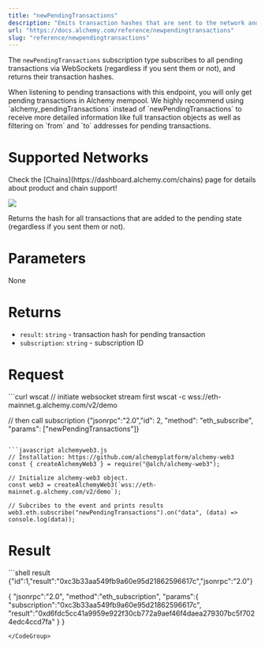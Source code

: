 ```yaml
---
title: "newPendingTransactions"
description: "Emits transaction hashes that are sent to the network and marked as \"pending\"."
url: "https://docs.alchemy.com/reference/newpendingtransactions"
slug: "reference/newpendingtransactions"
---
```


The `newPendingTransactions` subscription type subscribes to all pending transactions via WebSockets (regardless if you sent them or not), and returns their transaction hashes.

<Info>
  When listening to pending transactions with this endpoint, you will only get pending transactions in Alchemy mempool.
</Info>

<Info>
  We highly recommend using `alchemy_pendingTransactions` instead of `newPendingTransactions` to receive more detailed information like full transaction objects as well as filtering on `from` and `to` addresses for pending transactions.
</Info>

# Supported Networks

<Info>
  Check the [Chains](https://dashboard.alchemy.com/chains) page for details about product and chain support!

  ![](523fb8a9a9d899921ee1046d0ff1b389967a9976d1c6112ebbbe071ddd1ef374-image.png)
</Info>

Returns the hash for all transactions that are added to the pending state (regardless if you sent them or not).

# Parameters

None

# Returns

* `result`: `string` - transaction hash for pending transaction
* `subscription`: `string` - subscription ID

# Request

<CodeGroup>
  ```curl wscat
  // initiate websocket stream first
  wscat -c wss://eth-mainnet.g.alchemy.com/v2/demo

  // then call subscription 
  {"jsonrpc":"2.0","id": 2, "method": "eth_subscribe", "params": ["newPendingTransactions"]}
  ```

  ```javascript alchemyweb3.js
  // Installation: https://github.com/alchemyplatform/alchemy-web3
  const { createAlchemyWeb3 } = require("@alch/alchemy-web3");

  // Initialize alchemy-web3 object.
  const web3 = createAlchemyWeb3(`wss://eth-mainnet.g.alchemy.com/v2/demo`);

  // Subcribes to the event and prints results 
  web3.eth.subscribe("newPendingTransactions").on("data", (data) => console.log(data));
  ```
</CodeGroup>

# Result

<CodeGroup>
  ```shell result
  {"id":1,"result":"0xc3b33aa549fb9a60e95d21862596617c","jsonrpc":"2.0"}

  {
      "jsonrpc":"2.0",
      "method":"eth_subscription",
      "params":{
          "subscription":"0xc3b33aa549fb9a60e95d21862596617c",
          "result":"0xd6fdc5cc41a9959e922f30cb772a9aef46f4daea279307bc5f7024edc4ccd7fa"
      }
  }
  ```
</CodeGroup>

